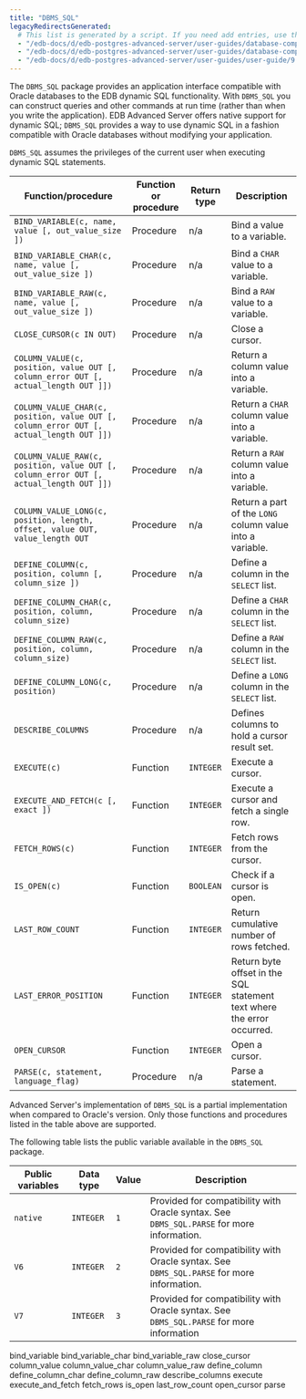 ```yaml
---
title: "DBMS_SQL"
legacyRedirectsGenerated:
  # This list is generated by a script. If you need add entries, use the `legacyRedirects` key.
  - "/edb-docs/d/edb-postgres-advanced-server/user-guides/database-compatibility-for-oracle-developers-built-in-package-guide/9.6/Database_Compatibility_for_Oracle_Developers_Built-in_Package_Guide.1.30.html"
  - "/edb-docs/d/edb-postgres-advanced-server/user-guides/database-compatibility-for-oracle-developers-guide/9.5/Database_Compatibility_for_Oracle_Developers_Guide.1.203.html"
  - "/edb-docs/d/edb-postgres-advanced-server/user-guides/user-guide/9.5/EDB_Postgres_Enterprise_Guide.1.161.html"
---
```


The `DBMS_SQL` package provides an application interface compatible with Oracle databases to the EDB dynamic SQL functionality. With `DBMS_SQL` you can construct queries and other commands at run time (rather than when you write the application). EDB Advanced Server offers native support for dynamic SQL; `DBMS_SQL` provides a way to use dynamic SQL in a fashion compatible with Oracle databases without modifying your application.

`DBMS_SQL` assumes the privileges of the current user when executing dynamic SQL statements.

| Function/procedure                                                                      | Function or procedure | Return type | Description                                                            |
| --------------------------------------------------------------------------------------- | --------------------- | ----------- | ---------------------------------------------------------------------- |
| `BIND_VARIABLE(c, name, value [, out_value_size ])`                                     | Procedure             | n/a         | Bind a value to a variable.                                            |
| `BIND_VARIABLE_CHAR(c, name, value [, out_value_size ])`                                | Procedure             | n/a         | Bind a `CHAR` value to a variable.                                     |
| `BIND_VARIABLE_RAW(c, name, value [, out_value_size ])`                                 | Procedure             | n/a         | Bind a `RAW` value to a variable.                                      |
| `CLOSE_CURSOR(c IN OUT)`                                                                | Procedure             | n/a         | Close a cursor.                                                        |
| `COLUMN_VALUE(c, position, value OUT [, column_error OUT [, actual_length OUT ]])`      | Procedure             | n/a         | Return a column value into a variable.                                 |
| `COLUMN_VALUE_CHAR(c, position, value OUT [, column_error OUT [, actual_length OUT ]])` | Procedure             | n/a         | Return a `CHAR` column value into a variable.                          |
| `COLUMN_VALUE_RAW(c, position, value OUT [, column_error OUT [, actual_length OUT ]])`  | Procedure             | n/a         | Return a `RAW` column value into a variable.                           |
| `COLUMN_VALUE_LONG(c, position, length, offset, value OUT, value_length OUT`            | Procedure             | n/a         | Return a part of the `LONG` column value into a variable.              |
| `DEFINE_COLUMN(c, position, column [, column_size ])`                                   | Procedure             | n/a         | Define a column in the `SELECT` list.                                  |
| `DEFINE_COLUMN_CHAR(c, position, column, column_size)`                                  | Procedure             | n/a         | Define a `CHAR` column in the `SELECT` list.                           |
| `DEFINE_COLUMN_RAW(c, position, column, column_size)`                                   | Procedure             | n/a         | Define a `RAW` column in the `SELECT` list.                            |
| `DEFINE_COLUMN_LONG(c, position)`                                                       | Procedure             | n/a         | Define a `LONG` column in the `SELECT` list.                           |
| `DESCRIBE_COLUMNS`                                                                      | Procedure             | n/a         | Defines columns to hold a cursor result set.                           |
| `EXECUTE(c)`                                                                            | Function              | `INTEGER`   | Execute a cursor.                                                      |
| `EXECUTE_AND_FETCH(c [, exact ])`                                                       | Function              | `INTEGER`   | Execute a cursor and fetch a single row.                               |
| `FETCH_ROWS(c)`                                                                         | Function              | `INTEGER`   | Fetch rows from the cursor.                                            |
| `IS_OPEN(c)`                                                                            | Function              | `BOOLEAN`   | Check if a cursor is open.                                             |
| `LAST_ROW_COUNT`                                                                        | Function              | `INTEGER`   | Return cumulative number of rows fetched.                              |
| `LAST_ERROR_POSITION`                                                                   | Function              | `INTEGER`   | Return byte offset in the SQL statement text where the error occurred. |
| `OPEN_CURSOR`                                                                           | Function              | `INTEGER`   | Open a cursor.                                                         |
| `PARSE(c, statement, language_flag)`                                                    | Procedure             | n/a         | Parse a statement.                                                     |

Advanced Server's implementation of `DBMS_SQL` is a partial implementation when compared to Oracle's version. Only those functions and procedures listed in the table above are supported.

The following table lists the public variable available in the `DBMS_SQL` package.

| Public variables | Data type | Value | Description                                                                               |
| ---------------- | --------- | ----- | ----------------------------------------------------------------------------------------- |
| `native`         | `INTEGER` | `1`   | Provided for compatibility with Oracle syntax. See `DBMS_SQL.PARSE` for more information. |
| `V6`             | `INTEGER` | `2`   | Provided for compatibility with Oracle syntax. See `DBMS_SQL.PARSE` for more information. |
| `V7`             | `INTEGER` | `3`   | Provided for compatibility with Oracle syntax. See `DBMS_SQL.PARSE` for more information  |

<div class="toctree" maxdepth="5">

bind_variable bind_variable_char bind_variable_raw close_cursor column_value column_value_char column_value_raw define_column define_column_char define_column_raw describe_columns execute execute_and_fetch fetch_rows is_open last_row_count open_cursor parse

</div>

